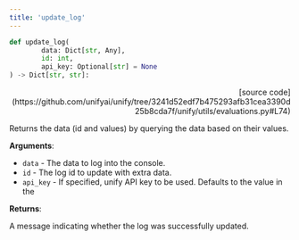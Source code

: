 ```yaml
---
title: 'update_log'
---
```


```python
def update_log(
        data: Dict[str, Any],
        id: int,
        api_key: Optional[str] = None
) -> Dict[str, str]:
```

<p align="right">[source code](https://github.com/unifyai/unify/tree/3241d52edf7b475293afb31cea3390d25b8cda7f/unify/utils/evaluations.py#L74)</p>

Returns the data (id and values) by querying the data based on their values.

**Arguments**:

- `data` - The data to log into the console.
- `id` - The log id to update with extra data.
- `api_key` - If specified, unify API key to be used. Defaults to the value in the



**Returns**:

A message indicating whether the log was successfully updated.
